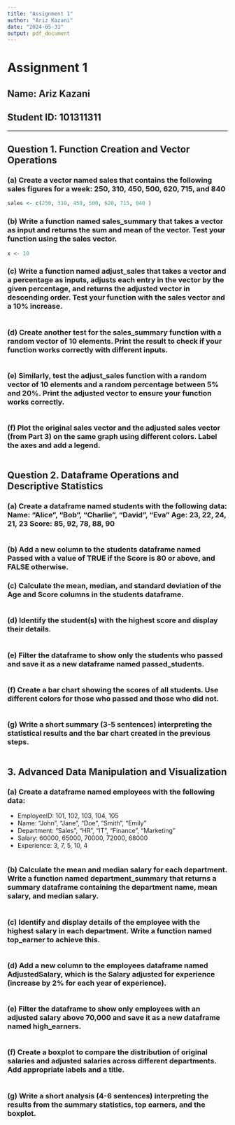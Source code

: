 ```yaml
---
title: "Assignment 1"
author: "Ariz Kazani"
date: "2024-05-31"
output: pdf_document
---
```


# Assignment 1
## Name: Ariz Kazani
## Student ID: 101311311

---

## Question 1. Function Creation and Vector Operations 

### (a) Create a vector named sales that contains the following sales figures for a week: 250, 310, 450, 500, 620, 715, and 840 

```r
sales <- c(250, 310, 450, 500, 620, 715, 840 )
```

### (b) Write a function named sales_summary that takes a vector as input and returns the sum and mean of the vector. Test your function using the sales vector.

```r
x <- 10

```

### (c) Write a function named adjust_sales that takes a vector and a percentage as inputs, adjusts each entry in the vector by the given percentage, and returns the adjusted vector in descending order. Test your function with the sales vector and a 10% increase.

```r

```

### (d) Create another test for the sales_summary function with a random vector of 10 elements. Print the result to check if your function works correctly with different inputs.

```r

```

### (e) Similarly, test the adjust_sales function with a random vector of 10 elements and a random percentage between 5% and 20%. Print the adjusted vector to ensure your function works correctly.

```r

```

### (f) Plot the original sales vector and the adjusted sales vector (from Part 3) on the same graph using different colors. Label the axes and add a legend.

```r

```

## Question 2. Dataframe Operations and Descriptive Statistics

### (a) Create a dataframe named students with the following data: Name: "Alice", "Bob", "Charlie", "David", "Eva" Age: 23, 22, 24, 21, 23 Score: 85, 92, 78, 88, 90

```r

```

### (b) Add a new column to the students dataframe named Passed with a value of TRUE if the Score is 80 or above, and FALSE otherwise.
### (c) Calculate the mean, median, and standard deviation of the Age and Score columns in the students dataframe.

```r

```

### (d) Identify the student(s) with the highest score and display their details.

```r

```

### (e) Filter the dataframe to show only the students who passed and save it as a new dataframe named passed_students.

```r

```

### (f) Create a bar chart showing the scores of all students. Use different colors for those who passed and those who did not.

```r

```

### (g) Write a short summary (3-5 sentences) interpreting the statistical results and the bar chart created in the previous steps.

```r

```

## 3. Advanced Data Manipulation and Visualization

### (a) Create a dataframe named employees with the following data:
  - EmployeeID: 101, 102, 103, 104, 105
  - Name: "John", "Jane", "Doe", "Smith", "Emily"
  - Department: "Sales", "HR", "IT", "Finance", "Marketing"
  - Salary: 60000, 65000, 70000, 72000, 68000
  - Experience: 3, 7, 5, 10, 4
  
```r

```

### (b) Calculate the mean and median salary for each department. Write a function named department_summary that returns a summary dataframe containing the department name, mean salary, and median salary.

```r

```

### (c) Identify and display details of the employee with the highest salary in each department. Write a function named top_earner to achieve this.

```r

```

### (d) Add a new column to the employees dataframe named AdjustedSalary, which is the Salary adjusted for experience (increase by 2% for each year of experience).

```r

```

### (e) Filter the dataframe to show only employees with an adjusted salary above 70,000 and save it as a new dataframe named high_earners.

```r

```

### (f) Create a boxplot to compare the distribution of original salaries and adjusted salaries across different departments. Add appropriate labels and a title.

```r

```

### (g) Write a short analysis (4-6 sentences) interpreting the results from the summary statistics, top earners, and the boxplot.
